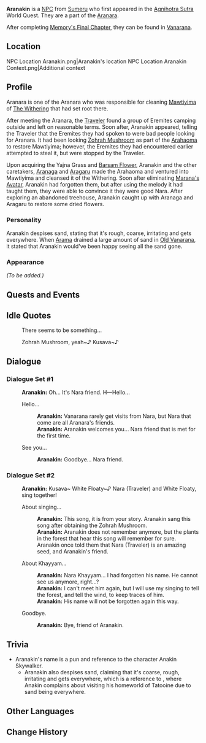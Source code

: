 {{Meta
<!-- Remove this template after adding the missing info -->
|missing_NPC_location = yes
|missing_NPC_context  = yes
|missing_NPC_profile  = yes
|missing_NPC_idle     = yes
|missing_NPC_dialogue = yes
}}
{{Character Infobox
|type             = NPC
|image            = NPC Aranakin.png
|region           = Sumeru
|affiliation      = Aranara
|title            = 

|ancestry         = <!-- Clan/family -->
|father           = 
|mother           = 
|spouse           = 
|sibling          = 
|child            = 
|relative         = 

|dialoguereward   = 
}}
'''Aranakin''' is a [[NPC]] from [[Sumeru]] who first appeared in the [[Agnihotra Sutra]] World Quest. They are a part of the [[Aranara]].

After completing [[Memory's Final Chapter]], they can be found in [[Vanarana]].

==Location==
<gallery>
NPC Location Aranakin.png|Aranakin's location
NPC Location Aranakin Context.png|Additional context
</gallery>

==Profile==
Aranara is one of the Aranara who was responsible for cleaning [[Mawtiyima]] of [[The Withering]] that had set root there.

After meeting the Aranara, the [[Traveler]] found a group of Eremites camping outside and left on reasonable terms. Soon after, Aranakin appeared, telling the Traveler that the Eremites they had spoken to were bad people looking for Aranara. It had been looking [[Zohrah Mushroom]] as part of the [[Arahaoma]] to restore Mawtiyima; however, the Eremites they had encountered earlier attempted to steal it, but were stopped by the Traveler.

Upon acquiring the Yajna Grass and [[Barsam Flower]], Aranakin and the other caretakers, [[Aranaga]] and [[Aragaru]] made the Arahaoma and ventured into Mawtiyima and cleansed it of the Withering. Soon after eliminating [[Marana's Avatar]], Aranakin had forgotten them, but after using the melody it had taught them, they were able to convince it they were good Nara. After exploring an abandoned treehouse, Aranakin caught up with Aranaga and Aragaru to restore some dried flowers.

===Personality===
Aranakin despises sand, stating that it's rough, coarse, irritating and gets everywhere. When [[Arama]] drained a large amount of sand in [[Old Vanarana]], it stated that Aranakin would've been happy seeing all the sand gone.

===Appearance===
''(To be added.)''

==Quests and Events==
{{Quests and Events}}

==Idle Quotes==
{{Dialogue start}}
: {{DIcon|Idle}} There seems to be something...
: {{DIcon|Idle}} Zohrah Mushroom, yeah~♪ Kusava~♪
{{Dialogue end}}

==Dialogue==
===Dialogue Set #1===
{{Dialogue start}}
:'''Aranakin:''' Oh... It's Nara friend. H&mdash;Hello...
:{{DIcon}} Hello...
::'''Aranakin:''' Vanarana rarely get visits from Nara, but Nara that come are all Aranara's friends.
::'''Aranakin:''' Aranakin welcomes you... Nara friend that is met for the first time.
:{{DIcon}} See you...
::'''Aranakin:''' Goodbye... Nara friend.
{{Dialogue end}}

===Dialogue Set #2===
{{Dialogue start}}
:'''Aranakin:''' Kusava~ White Floaty~♪ Nara (Traveler) and White Floaty, sing together!
:{{DIcon}} About singing...
::'''Aranakin:''' This song, it is from your story. Aranakin sang this song after obtaining the Zohrah Mushroom.
::'''Aranakin:''' Aranakin does not remember anymore, but the plants in the forest that hear this song will remember for sure. Aranakin once told them that Nara (Traveler) is an amazing seed, and Aranakin's friend.
:{{DIcon}} About Khayyam...
::'''Aranakin:''' Nara Khayyam... I had forgotten his name. He cannot see us anymore, right...?
::'''Aranakin:''' I can't meet him again, but I will use my singing to tell the forest, and tell the wind, to keep traces of him.
::'''Aranakin:''' His name will not be forgotten again this way.
:{{DIcon}} Goodbye.
::'''Aranakin:''' Bye, friend of Aranakin.
{{Dialogue end}}

==Trivia==
* Aranakin's name is a pun and reference to the ''{{w|Star Wars}}'' character Anakin Skywalker.
** Aranakin also despises sand, claiming that it's coarse, rough, irritating and gets everywhere, which is a reference to {{w|Star Wars: Episode II – Attack of the Clones}}, where Anakin complains about visiting his homeworld of Tatooine due to sand being everywhere.

==Other Languages==
{{Other Languages
|default_hidden = 1
|en      = Aranakin
|zhs     = 兰纳真
|zhs_rm  = Lánnàzhēn
|zht     = 蘭納真
|zht_rm  = Lánnàzhēn
|ja      = アランナキン
|ja_rm   = Arannakin
|ko      = 아란나킨
|ko_rm   = Arannakin
|es      = Aranakin
|fr      = Aranakin
|ru      = Аранакин
|th      = Aranakin
|vi      = Aranakin
|de      = Aranakin
|id      = Aranakin
|pt      = Aranakin
|tr      = Aranakin
|it      = Aranakin
}}

==Change History==
{{Change History|3.0}}